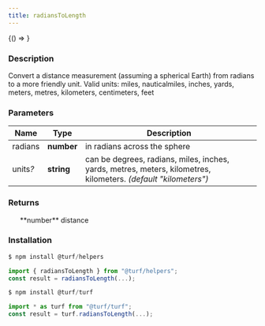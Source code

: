 ```yaml
---
title: radiansToLength
---
```



<!-- Expose turf as global var for experimenting in the browser console -->

<BrowserOnly>{() => <WindowTurfGlobal turf={turf} />}</BrowserOnly>

### Description

Convert a distance measurement (assuming a spherical Earth) from radians to a more friendly unit.
Valid units: miles, nauticalmiles, inches, yards, meters, metres, kilometers, centimeters, feet

### Parameters

| Name          | Type       | Description                                                                                                     |
| ------------- | ---------- | --------------------------------------------------------------------------------------------------------------- |
| radians       | **number** | in radians across the sphere                                                                                    |
| units<i>?</i> | **string** | can be degrees, radians, miles, inches, yards, metres, meters, kilometres, kilometers. _(default "kilometers")_ |

### Returns

<ul>
  **number** distance

</ul>

### Installation

```javascript
$ npm install @turf/helpers

import { radiansToLength } from "@turf/helpers";
const result = radiansToLength(...);
```

```javascript
$ npm install @turf/turf

import * as turf from "@turf/turf";
const result = turf.radiansToLength(...);
```

